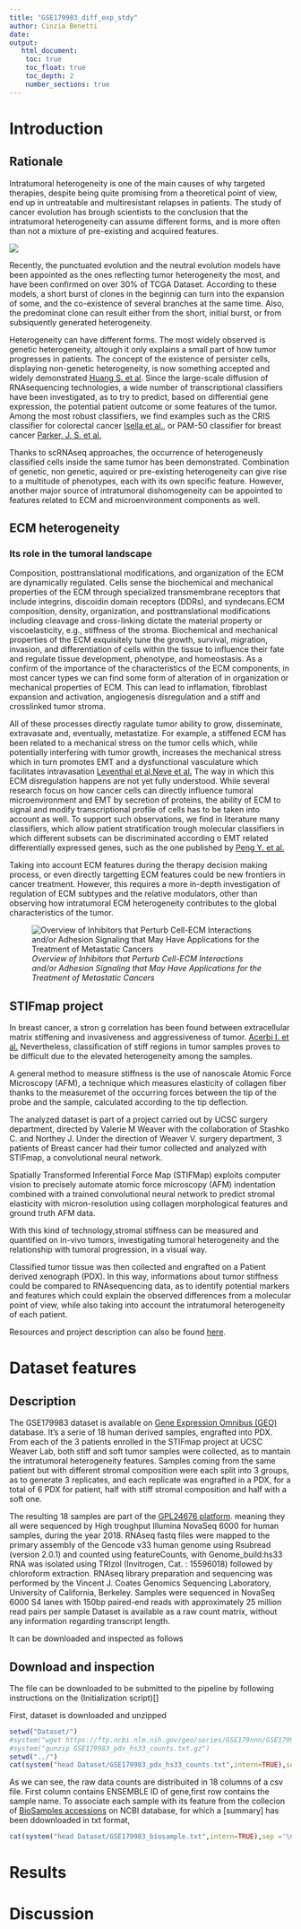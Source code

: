 ```yaml
---
title: "GSE179983_diff_exp_stdy"
author: Cinzia Benetti
date:
output:
   html_document:
    toc: true
    toc_float: true
    toc_depth: 2
    number_sections: true
---
```


# Introduction

## Rationale

Intratumoral heterogeneity is one of the main causes of why targeted therapies, despite being quite promising from a theoretical point of view,
end up in untreatable and multiresistant relapses in patients. The study of cancer evolution has brough scientists to the conclusion that the intratumoral
heterogeneity can assume different forms, and is more often than not a mixture of pre-existing and acquired features.

![](images/1-s2.0-S0304419X17300197-gr1.jpg)

Recently, the punctuated evolution and the neutral evolution models have been appointed as the ones reflecting tumor heterogeneity the most, and have been confirmed on over
30% of TCGA Dataset. According to these models, a short burst of clones in the beginnig can turn into the expansion of some, and the co-existence of several branches at the same time.
Also, the predominat clone can result either from the short, initial burst, or from subsiquently generated heterogeneity.

Heterogeneity can have different forms. The most widely observed is genetic heterogeneity, altough it  only explains a small part of how  tumor progresses in patients. The concept of the existence of persister cells,
 displaying non-genetic heterogeneity, is now something accepted and widely demonstrated [Huang S. et al](https://doi.org/10.1038/nrg2556). Since the large-scale diffusion of RNAsequencing technologies, a wide number of transcriptional classifiers have been investigated, as to try to predict, based on differential gene expression, the potential patient outcome or some features of the tumor.
Among the most robust classifiers, we find examples such as the CRIS classifier for colorectal cancer [Isella et al.](https://doi.org/10.1038/ncomms15107), or PAM-50 classifier for breast cancer [Parker, J. S. et al.](https://doi.org/10.1200/jco.2008.18.1370)

Thanks to scRNAseq approaches, the occurrence of heterogeneusly classified cells inside the same tumor has been demonstrated.
Combination of genetic, non genetic, aquired or pre-existing heterogeneity can give rise to a multitude of phenotypes, each with its own specific feature. However, another major source of
intratumoral dishomogeneity can be appointed to features related to ECM and microenvironment components as well.


## ECM heterogeneity
### Its role in the tumoral landscape

Composition, posttranslational modifications, and organization of the ECM are dynamically regulated. Cells sense
the biochemical and mechanical properties of the ECM through
specialized transmembrane receptors that include integrins, discoidin domain receptors (DDRs), and syndecans.ECM composition, density, organization, and posttranslational modifications
including cleavage and cross-linking dictate the material property or viscoelasticity, e.g., stiffness of the stroma. Biochemical and mechanical properties
of the ECM exquisitely tune the growth, survival, migration, invasion, and differentiation of cells within the tissue to influence their
fate and regulate tissue development, phenotype, and homeostasis. As a confirm of the importance of the characteristics of the ECM components, in most cancer types we can find some form of alteration of 
in organization or mechanical properties of ECM. This can lead to inflamation, fibroblast expansion and activation, angiogenesis disregulation and a stiff and crosslinked tumor stroma.

All of these processes directly ragulate tumor ability to grow, disseminate, extravasate and, eventually, metastatize.
For example, a stiffened ECM has been related to a mechanical stress on the tumor cells which, while potentially interfering with tumor growth, increases the mechanical stress which in turn promotes EMT and  a  dysfunctional vasculature  which facilitates intravasation [Leventhal et al,](http://refhub.elsevier.com/S1534-5807(19)30237-0/sref62)[Neve et al.](http://refhub.elsevier.com/S1534-5807(19)30237-0/sref77)
The way in which this ECM disregulation happens are not yet fully understood. While several research focus on how cancer cells can directly influence tumoral microenvironment and EMT by  secretion of proteins, the ability of ECM to signal and modify transcriptional profile of cells has to be taken into account as well.
To support such observations, we find  in literature many classifiers, which allow patient stratification trough  molecular classifiers in which  different subsets can be discriminated according o EMT related differentially expressed genes, such as the one published by [Peng Y. et al.](https://doi.org/10.3389%2Ffimmu.2021.666137)

Taking into account ECM features during the therapy decision making process, or even directly targetting ECM features could be new frontiers  in cancer treatment. However, this requires a more in-depth investigation of regulation of ECM  subtypes and the relative modulators, other than observing how intratumoral ECM heterogeneity contributes to the global characteristics of the tumor.

![*Overview of Inhibitors that Perturb Cell-ECM Interactions and/or Adhesion Signaling that May Have Applications for the Treatment
of Metastatic Cancers*](images/gr4.jpg)

## STIFmap project

In breast cancer, a stron g correlation has been found between extracellular matrix stiffening and invasiveness and aggressiveness of tumor. [Acerbi I. et al.](https://doi.org/10.1039/c5ib00040h)
Nevertheless, classification of stiff regions in tumor samples proves to be difficult due to the elevated heterogeneity among the samples.

A general method to measure stiffness is the use of  nanoscale Atomic Force Microscopy (AFM), a technique which measures elasticity of collagen fiber  thanks to the measuremet of the occurring forces between  the tip of the probe and the sample, calculated according to the tip deflection.

The analyzed dataset is part of a project carried out by UCSC surgery department, directed by Valerie M Weaver with the collaboration of Stashko C. and Northey J.
Under the direction of Weaver V. surgery department, 3 patients of Breast cancer had their tumor collected and analyzed with STIFmap, a convolutional neural network.

Spatially Transformed Inferential Force Map (STIFMap) exploits computer vision to precisely automate atomic force microscopy (AFM) indentation combined with a trained convolutional neural network to predict stromal elasticity with micron-resolution using collagen morphological features and ground truth AFM data.

With this kind of technology,stromal stiffness can be measured and quantified on in-vivo tumors, investigating tumoral heterogeneity and the relationship with tumoral progression, in a visual way.

Classified tumor tissue was then collected and  engrafted on a Patient derived xenograph (PDX).
In this way, informations about tumor stiffness could be compared  to RNAsequencing data, as to identify potential markers and features which could explain the observed differences from a molecular point of view, while also taking into account the intratumoral heterogeneity of each patient.

Resources and project description can also be found [here](https://www.ncbi.nlm.nih.gov/geo/query/acc.cgi).

# Dataset features

## Description

The GSE179983 dataset is available on [Gene Expression Omnibus (GEO)](https://www.ncbi.nlm.nih.gov/geo/query/acc.cgi?acc=GSE179983) database. It's a serie of 18 human derived samples, engrafted into PDX.
From each of the 3 patients enrolled in the STIFmap project at UCSC Weaver Lab, both stiff and soft tumor samples were collected, as to mantain the intratumoral heterogeneity features. Samples coming from the same patient but with different stromal composition were each split into 3 groups, as to generate 3 replicates, and each replicate was engrafted in a PDX, for a total of 6 PDX for patient, half with stiff stromal composition and half with a soft one.

The resulting 18 samples are part of the [GPL24676 platform](https://www.ncbi.nlm.nih.gov/geo/query/acc.cgi?acc=GPL24676). meaning they all were sequenced by High troughput Illumina NovaSeq 6000 for human samples, during the year 2018.
RNAseq fastq files were mapped to the primary assembly of the Gencode v33 human genome using Rsubread (version 2.0.1) and counted using featureCounts, with Genome_build:hs33
RNA was isolated using TRIzol (Invitrogen, Cat. : 15596018) followed by chloroform extraction. RNAseq library preparation and sequencing was performed by the Vincent J. Coates Genomics Sequencing Laboratory, University of California, Berkeley. Samples were sequenced in NovaSeq 6000 S4 lanes with 150bp paired-end reads with approximately 25 million read pairs per sample
Dataset is available as a raw count matrix, without any information regarding transcript length.

It can be downloaded and inspected as follows

## Download and inspection

The file can be downloaded to be submitted to the pipeline by following instructions on the (Initialization script)[]

First, dataset is downloaded and unzipped

```r
setwd("Dataset/")
#system("wget https://ftp.ncbi.nlm.nih.gov/geo/series/GSE179nnn/GSE179983/suppl/GSE179983_pdx_hs33_counts.txt.gz")
#system("gunzip GSE179983_pdx_hs33_counts.txt.gz")
setwd("../")
cat(system("head Dataset/GSE179983_pdx_hs33_counts.txt",intern=TRUE),sep ='\n')
```

As we can see, the raw data counts are distribuited in 18 columns of a csv file. First column contains ENSEMBLE ID of gene,first row contains the sample name. To associate each sample with its feature
from the collecion of [BioSamples accessions](https://www.ncbi.nlm.nih.gov/biosample?LinkName=bioproject_biosample_all&from_uid=746133) on NCBI database, for which a [summary]  has been ddownloaded in txt format,

```r
cat(system("head Dataset/GSE179983_biosample.txt",intern=TRUE),sep ='\n')
```
# Results
# Discussion
